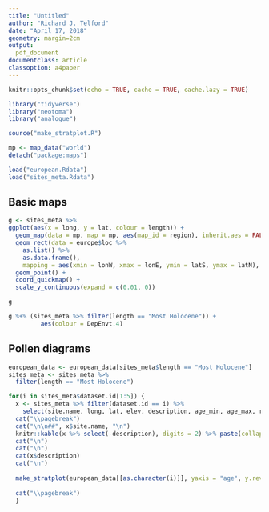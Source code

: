 ```yaml
---
title: "Untitled"
author: "Richard J. Telford"
date: "April 17, 2018"
geometry: margin=2cm
output: 
  pdf_document
documentclass: article
classoption: a4paper
---
```


```r
knitr::opts_chunk$set(echo = TRUE, cache = TRUE, cache.lazy = TRUE)
```

```r
library("tidyverse")
library("neotoma")
library("analogue")

source("make_stratplot.R")
```

```r
mp <- map_data("world") 
detach("package:maps")

load("european.Rdata")
load("sites_meta.Rdata")
```

## Basic maps

```r
g <- sites_meta %>% 
ggplot(aes(x = long, y = lat, colour = length)) +
  geom_map(data = mp, map = mp, aes(map_id = region), inherit.aes = FALSE, fill = "grey80") +
  geom_rect(data = europe$loc %>% 
    as.list() %>% 
    as.data.frame(), 
    mapping = aes(xmin = lonW, xmax = lonE, ymin = latS, ymax = latN), colour = "red", fill = NA, inherit.aes = FALSE) +
  geom_point() +
  coord_quickmap() +
  scale_y_continuous(expand = c(0.01, 0))

g
```


```r
g %+% (sites_meta %>% filter(length == "Most Holocene")) +
         aes(colour = DepEnvt.4)
```

## Pollen diagrams

```r
european_data <- european_data[sites_meta$length == "Most Holocene"]
sites_meta <- sites_meta %>% 
  filter(length == "Most Holocene")
```


```r
for(i in sites_meta$dataset.id[1:5]) {
  x <- sites_meta %>% filter(dataset.id == i) %>% 
    select(site.name, long, lat, elev, description, age_min, age_max, res, DepEnvt)
  cat("\\pagebreak")
  cat("\n\n##", x$site.name, "\n")
  knitr::kable(x %>% select(-description), digits = 2) %>% paste(collapse = "\n") %>% cat()
  cat("\n")
  cat("\n")
  cat(x$description)
  cat("\n")
  
  make_stratplot(european_data[[as.character(i)]], yaxis = "age", y.rev = TRUE, method = "percent", group = wanted, exag = TRUE, exag.mult  = 10, plot.poly = TRUE, scale.percent = TRUE, col.poly = "grey40", srt.xlabel = 50, cex.xlabel = .6, yTop  = 0.75, cex.ylabel=.7, cex.yaxis=0.6, cex.axis=.6, xRight = .95)
  
  cat("\\pagebreak")
  }
```
